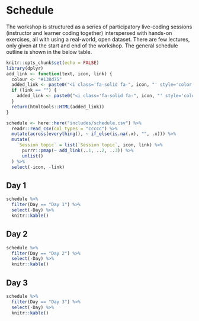 # Schedule

The workshop is structured as a series of participatory live-coding
sessions (instructor and learner coding together) interspersed with
hands-on exercises, all with using a real-world, open dataset. There are
few lectures, only given at the start and end of the workshop. The
general schedule outline is shown in the below table.

```r
knitr::opts_chunk$set(echo = FALSE)
library(dplyr)
add_link <- function(text, icon, link) {
  colour <- "#138d75"
  added_link <- paste0("<i class='fa-solid fa-", icon, "' style='color:", colour, "'></i>&nbsp;&nbsp;<a href=\"", link, "\">", text, "</a>")
  if (link == "") {
    added_link <- paste0("<i class='fa-solid fa-", icon, "' style='color:", colour, "'></i>&nbsp;&nbsp;", text)
  }
  return(htmltools::HTML(added_link))
}

schedule <- here::here("includes/schedule.csv") %>%
  readr::read_csv(col_types = "ccccc") %>%
  mutate(across(everything(), ~ if_else(is.na(.x), "", .x))) %>%
  mutate(
    `Session topic` = list(`Session topic`, icon, link) %>%
      purrr::pmap(~ add_link(..1, ..2, ..3)) %>%
      unlist()
  ) %>%
  select(-icon, -link)
```

::: panel-tabset
## Day 1 {.unnumbered}

```r
schedule %>%
  filter(Day == "Day 1") %>%
  select(-Day) %>%
  knitr::kable()
```

## Day 2 {.unnumbered}

```r
schedule %>%
  filter(Day == "Day 2") %>%
  select(-Day) %>%
  knitr::kable()
```

## Day 3 {.unnumbered}

```r
schedule %>%
  filter(Day == "Day 3") %>%
  select(-Day) %>%
  knitr::kable()
```
:::
